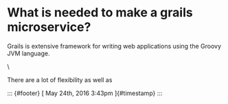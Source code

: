 What is needed to make a grails microservice?
=============================================

Grails is extensive framework for writing web applications using the
Groovy JVM language.

\

There are a lot of flexibility as well as 

::: {#footer}
[ May 24th, 2016 3:43pm ]{#timestamp}
:::

